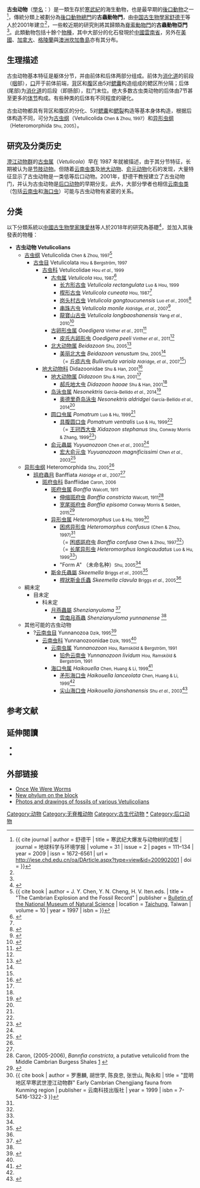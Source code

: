 {{distinguish|古蟲界}}
{{Taxobox
| name = 古虫动物
| fossil_range = {{Fossilrange|525|505}}[[寒武纪|寒武纪]]早期至中期
| image = Vetucolia.JPG
| image_width = 250px
| image_caption = 
| regnum = [[动物界|动物界]] Animalia
| superphylum = [[后口动物|后口动物总门]] Deuterostomia 
| phylum = '''古蟲動物門 Vetulicolia''' 或<br>[[脊索動物門|脊索動物門]] Chordata<ref name="Paterson2014">{{cite journal |title=A new vetulicolian from Australia and its bearing on the chordate affinities of an enigmatic Cambrian group |first1=Diego C |last1=García-Bellido |first2=John R |last2= Paterson |journal=BMC Evolutionary Biology |volume=14 |page=214 |year=2014 |doi=10.1186/s12862-014-0214-z |pmid=25273382 |pmc=4203957}}</ref>
| subphylum = （'''古虫动物亞门 Vetulicolia'''）
| subphylum_authority = [[舒德干|Shu]] ''et al.'', 2001
| subdivision_ranks = [[纲|纲]]
| subdivision = 
* [[古虫纲|古虫纲]] Vetulicolida 
* [[异形虫纲|异形虫纲]] Heteromorphida
* ？[[云南虫纲|云南虫纲]] Yunnanozoa
}}
{{CEXNAV}}
'''古虫动物'''（[[學名|學名]]：{{lang|la|Vetulicolia}}）是一類生存於[[寒武紀|寒武紀]]的海生動物，也是最早期的[[後口動物|後口動物]]之一<ref>{{ cite journal | author = 舒德干 | title = 寒武纪大爆发与动物树的成型 | journal = 地球科学与环境学报 | volume = 31 | issue = 2 | pages = 111–134 | year = 2009 | issn = 1672-6561 | url = http://jese.chd.edu.cn/oa/DArticle.aspx?type=view&id=200902001 | doi = }}</ref>，傳統分類上被劃分為[[後口動物總門|後口動物總門]]的'''古蟲動物門'''，由[[中国|中国]][[古生物學家|古生物學家]][[舒德干|舒德干]]等人於2001年建立<ref name = "Shu2001"/>，一些較近期的研究則將其歸類為[[脊索動物門|脊索動物門]]的'''古蟲動物亞門'''<ref name="Paterson2014"/>。此類動物包括十餘个[[物種|物種]]，其中大部分的化石發現於[[中國|中國]][[雲南省|雲南省]]，另外在[[美國|美國]]、[[加拿大|加拿大]]、[[格陵蘭|格陵蘭]]與[[澳洲|澳洲]][[坎加魯島|坎加魯島]]亦有其分布。

== 生理描述 ==
古虫动物基本特征是躯体分节，并由前体和后体两部分组成。前体为[[消化道|消化道]]的前段（[[咽|咽]]部），[[口|口]]开于前体前端，[[背|背]]区和[[腹|腹]]区由5对[[鳃囊|鳃囊]]构造组成的鳃区所分隔；后体(尾部)为[[消化道|消化道]]的后段（即肠部），肛门末位。绝大多数古虫类动物的后体由7节甚至更多的[[体节|体节]]构成。有些种类的后体有不同程度的硬化。

古虫动物都具有背区和腹区的分化、5对[[鳃囊|鳃囊]]和[[鳃裂|鳃裂]]构造等基本身体构造，根据后体构造不同，可分为[[古虫纲|古虫纲]]（Vetulicolida <small>Chen & Zhou, 1997</small>）和[[异形虫纲|异形虫纲]]（Heteromorphida <small>Shu, 2005</small>）。

== 研究及分类历史 ==
[[澄江动物群|澄江动物群]]的[[古虫|古虫属]]（''Vetulicola''）早在 1987 年就被描述，由于其分节特征，长期被认为是[[节肢动物|节肢动物]]。但随着[[云南虫类|云南虫类]]及[[地大动物|地大动物]]、[[俞元动物|俞元动物]]化石的发现，大量特征显示了古虫动物是一类低等后口动物。2001年，舒德干教授建立了古虫动物门，并认为古虫动物是[[后口动物|后口动物]]的早期分支。此外，大部分學者也相信[[云南虫纲|云南虫类]]（包括[[云南虫|云南虫]]和[[海口虫|海口虫]]）可能与古虫动物有紧密的关系。

== 分类 ==
以下分類系統以[[中國|中國]][[古生物學家|古生物學家]][[陳愛林|陳愛林]]等人於2018年的研究為基礎<ref name = Li>{{cite journal | author = Li, Y.; Williams, M.; Gabbott, S.; Chen, A. | title = "The enigmatic metazoan ''Yuyuanozoon magnificissimi'' from the early Cambrian Chengjiang Biota, Yunnan Province, South China" | journal = ''Journal of Paleontology'' | volume = 92 | issue = 6 | year = 2018 | url = | pages = 1081–1091 | doi = 10.1017/jpa.2018.18 }}</ref>，並加入其後發表的物種：
*'''古虫动物 Vetulicolians'''
**[[古虫纲|古虫纲]] Vetulicolida <small>Chen & Zhou, 1997</small><ref name = Chen1997>{{ cite book | author = J. Y. Chen, Y. N. Cheng, H. V. Iten.eds. | title = "The Cambrian Explosion and the Fossil Record" | publisher = [[國立自然科學博物館|Bulletin of the National Museum of Natural Science]] | location = [[台中市|Taichung]], Taiwan | volume = 10 | year = 1997 | isbn = }}</ref>
***[[古虫目|古虫目]] Vetulicolata <small>Hou & Bergström, 1997</small>
****[[古虫科|古虫科]] Vetulicolidae <small>Hou ''et al.'', 1999</small>
*****[[古虫属|古虫属]] ''Vetulicola'' <small>Hou, 1987</small><ref name = "Hou1987">{{cite journal | author = 侯先光 | title = "云南澄江早寒武世大型双瓣壳节肢动物" Early Cambrian large bivalved arthropods from Chengjiang, eastern Yunnan | journal = 古生物學報 | volume = 26 | issue = 3 | year = 1987 | url = | pages = pp.286–298, pls. 1–6 }}</ref>
******[[长方形古虫|长方形古虫]] ''Vetulicola rectangulata'' <small>Luo & Hou, 1999</small>
******[[楔形古虫|楔形古虫]] ''Vetulicola cuneata'' <small>Hou, 1987</small><ref name = "Hou1987"/>
******[[岗头村古虫|岗头村古虫]] ''Vetulicola gangtoucunensis'' <small>Luo ''et al.'', 2005</small><ref>{{cite journal | author = Luo Huilin, Fu Xiaoping, Hu Shixue, Li Yong, Chen, Liangzhong, You Ting, Liu Qi | title = "New Vetulicoliids from the Lower Cambrian Guanshan Fauna, Kunming" | journal = ''Acta Geologica Sinica - English Edition'' | volume = 79 | issue = 1 | year = 2005 | doi = 10.1111/j.1755-6724.2005.tb00860.x | pages = 1–6 }}</ref>
******[[串珠古虫|串珠古虫]] ''Vetulicola monile'' <small>Aldridge, ''et al.'', 2007</small><ref name = Aldridge>{{cite journal | author = R. J. Aldridge, Xian-guang Hou, David J. Siveter, Derek J. Siveter, S. E. Gabbott | title = "The Systematics and phylogenetic relationships of vetulicolians" | journal = ''Palaeontology'' | volume = 50 | issue = 1 | year = 2007 | url = http://onlinelibrary.wiley.com/doi/10.1111/j.1475-4983.2006.00606.x/pdf | doi = 10.1111/j.1475-4983.2006.00606.x | pages = pp.140–142. pl.4: figs 1–5 | access-date = 2014-06-24 | archive-date = 2015-09-07 | archive-url = https://web.archive.org/web/20150907213253/http://onlinelibrary.wiley.com/doi/10.1111/j.1475-4983.2006.00606.x/pdf | dead-url = no }}</ref>
******[[龍寶山古虫|龍寶山古虫]] ''Vetulicola longbaoshanensis'' <small>Yang ''et al.'', 2010</small><ref>{{cite journal | author = 杨杰, 侯先光, 丛培允, 董渭, 张艳霞, 罗茂斌 | title = "昆明地区下寒武统沧浪铺组古虫动物新发现" A new vetulicoliid from lower Cambrian, Kunming, Yunnan | journal = 古生物學報 | volume = 49 | issue = 1 | year = 2010 | url = | pages = 54–63 | issn = 0001-6616 }}</ref>
*****[[古卵形虫属|古卵形虫属]] ''Ooedigera'' <small>Vinther ''et al.'', 2011</small><ref name = "Vinther">{{cite journal | author = J. Vinther, M. P .Smith, D. A. T. Harper | title = "Vetulicolians from the Lower Cambrian Sirius Passet Lagerstätte, North Greenland, and the polarity of morphological characters in basal deuterostomes" | journal = ''Palaeontology'' | volume = 54 | issue = 3 | year = 2011 | url = | pages = 711–719 | doi = 10.1111/j.1475-4983.2011.01034.x }}</ref>
******[[皮氏古卵形虫|皮氏古卵形虫]] ''Ooedigera peeli'' <small>Vinther ''et al.'', 2011</small><ref name = "Vinther"/>
*****[[北大动物属|北大动物属]] ''Beidazoon'' <small>Shu, 2005</small><ref name="Shu2005">{{cite journal | author = 舒德干 | title = "再论古虫动物门" On the Phylum Vetulicolia | journal = 科学通报 | volume = 50 | number = 19 | year = 2005 | url = http://csb.scichina.com:8080/kxtb/CN/article/downloadArticleFile.do?attachType=PDF&id=369546 | pages = 2114–2126, (en) '''50''' (20): 2342–2354 | doi =  | deadurl = yes | archiveurl = https://web.archive.org/web/20140908091629/http://csb.scichina.com:8080/kxtb/CN/article/downloadArticleFile.do?attachType=PDF&id=369546 | archivedate = 2014-09-08 | access-date = 2014-06-19 }}</ref>
******[[美丽北大虫|美丽北大虫]] ''Beidazoon venustum'' <small>Shu, 2005</small><ref name = "Shu2005"/><br />（= [[丘疹古虫|丘疹古虫]] ''Bullivetula variola'' <small>Aldridge, ''et al.'', 2007</small><ref name = Aldridge/>）
****[[地大动物科|地大动物科]] Didazoonidae <small>Shu & Han, 2001</small><ref name = "Shu2001">{{cite journal | author = Shu, D.-G., Conway Morris, S., Han, J., Chen, L., Zhang, X.-L., Zhang, Z.-F., Liu, H.-Q., Li, Y., & Liu, J.-N. | title = "Primitive Deuterostomes from the Chengjiang Lagerstätte (Lower Cambrian, China)" | journal = ''Nature'' | volume = 414 | year = 2001 | url = http://scholar.google.com.tw/scholar_url?hl=zh-TW&q=http://www.researchgate.net/publication/11635347_Primitive_deuterostomes_from_the_Chengjiang_Lagersttte_(Lower_Cambrian_China)/file/79e4151037b5c59ed7.pdf&sa=X&scisig=AAGBfm1y1um8XYWitFi8yga19-J2kdGD_Q&oi=scholarr&ei=xlyJU6iYC4_LkgXN3YG4DQ&ved=0CCkQgAMoADAA | pages = 419–424 | doi = 10.1038/35106514 }}</ref>
*****[[地大动物属|地大动物属]] ''Didazoon'' <small>Shu & Han, 2001</small><ref name = "Shu2001"/>
******[[郝氏地大虫|郝氏地大虫]] ''Didazoon haoae'' <small>Shu & Han, 2001</small><ref name = "Shu2001"/>
*****[[岛泳虫属|岛泳虫属]] ''Nesonektris'' <small>García-Bellido ''et al.'', 2014</small><ref name = "García2014">{{cite journal | author = García-Bellido, Diego C.; Paterson, John R. | title = "A new vetulicolian from Australia and its bearing on the chordate affinities of an enigmatic Cambrian group" | journal = BMC Evolutionary Biology | volume = 12 | year = 2014 | doi = 10.1186/s12862-014-0214-z | pages = 214, figs.1-6 }}</ref>
******[[奥德里奇岛泳虫|奥德里奇岛泳虫]] ''Nesonektris aldridgei'' <small>García-Bellido ''et al.'', 2014</small><ref name = "García2014"/>
*****[[圆口虫属|圆口虫属]] ''Pomatrum'' <small>Luo & Hu, 1999</small><ref name = "Luo"/>
******[[具腹圆口虫|具腹圆口虫]] ''Pomatrum ventralis'' <small>Luo & Hu, 1999</small><ref name = "Luo"/><br />（= [[王冠西大虫|王冠西大虫]] ''Xidazoon stephanus'' <small>Shu, Conway Morris & Zhang, 1999</small><ref name = "Xidazoon">{{cite journal | author = Shu, D.-G., Conway Morris, S., Zhang, X.-L., Chen, L., Li, Y. & Han, J. | title = "A pipiscid-like fossil from the Lower Cambrian of south China" | journal = ''Nature'' | volume = 400 | year = 1999 | url = http://geology.nwu.edu.cn/en/wp-content/uploads/2012/05/Nature1999a-Xidazoon.pdf | pages = 746–749 | doi = 10.1038/23445 | access-date = 2014-06-24 | archive-url = https://web.archive.org/web/20140810041947/http://geology.nwu.edu.cn/en/wp-content/uploads/2012/05/Nature1999a-Xidazoon.pdf | archive-date = 2014-08-10 | dead-url = yes }}</ref>）
*****[[俞元蟲屬|俞元蟲屬]] ''Yuyuanozoon'' <small>Chen ''et al.'', 2003</small><ref name = "Chen2003"/>
******[[宏大俞元虫|宏大俞元虫]] '' Yuyuanozoon magnificissimi'' <small>Chen ''et al.'', 2003</small><ref name = "Chen2003">{{cite journal | author = Chen Ailin, Feng Hongzhen, Zhu Maoyan, Ma Dongsheng, Li Ming | title = "A New Vetulicolian from the Early Cambrian Chengjiang Fauna in Yunnan of China" | journal = ''Acta Geologica Sinica - English Edition'' | volume = 77 | issue = 3 | year = 2003 | doi = 10.1111/j.1755-6724.2003.tb00742.x  | pages = 281–287 }}</ref>
**[[异形虫纲|异形虫纲]] Heteromorphida <small>Shu, 2005</small><ref name = "Shu2005"/>
***[[班府蟲目|班府蟲目]] Banffiata <small>Aldridge ''et al.'', 2007</small><ref name = Aldridge/>
****[[斑府虫科|斑府虫科]] Banffiidae <small>Caron, 2006</small>
*****[[斑府虫属|斑府虫属]] ''Banffia'' <small>Walcott, 1911</small>
******[[伸缩斑府虫|伸缩斑府虫]] ''Banffia constricta'' <small>Walcott, 1911</small><ref>Caron, (2005-2006), ''Bannfia constricta'', a putative vetulicolid from the Middle Cambrian Burgess Shales [http://www.eeb.utoronto.ca/system/files/publication_caron_2005.pdf] {{Wayback|url=http://www.eeb.utoronto.ca/system/files/publication_caron_2005.pdf |date=20110706222101 }}</ref>
******[[宽尾斑府虫|宽尾斑府虫]] ''Banffia episoma'' <small>Conway Morris & Selden, 2015</small><ref>{{cite journal | author = Conway Morris, S.; Halgedahl, S. L.; Selden, P.; Jarrard, R. D. | title = "Rare primitive deuterostomes from the Cambrian (Series 3) of Utah" | journal = Journal of Paleontology | volume = 89 | year = 2015 | url = http://www.paulselden.net/uploads/7/5/3/2/7532217/deuterostomes.pdf | pages = 631–636 | doi = 10.1017/jpa.2015.40 | access-date = 2017-07-30 | archive-date = 2017-07-30 | archive-url = https://web.archive.org/web/20170730154001/http://www.paulselden.net/uploads/7/5/3/2/7532217/deuterostomes.pdf | dead-url = no }}</ref>
*****[[异形虫属|异形虫属]] ''Heteromorphus'' <small>Luo & Hu, 1999</small><ref name = "Luo">{{ cite book | author = 罗惠麟, 胡世学, 陈良忠, 张世山, 陶永和 | title = "昆明地区早寒武世澄江动物群" Early Cambrian Chengjiang fauna from Kunming region | publisher = 云南科技出版社 | year = 1999 | isbn = 7-5416-1322-3 }}</ref>
******[[困惑异形虫|困惑异形虫]] ''Heteromorphus confusus'' <small>(Chen & Zhou, 1997)</small><ref name = Chen1997/><br />（= [[困惑斑府虫|困惑斑府虫]] ''Banffia confusa'' <small>Chen & Zhou, 1997</small><ref name = Chen1997/>） <br />（= [[长尾异形虫|长尾异形虫]] ''Heteromorphus longicaudatus'' <small>Luo & Hu, 1999</small><ref name = "Luo"/>） 
******"Form A" （未命名种）<small>Shu, 2005</small><ref name = "Shu2005"/>
*****[[斯金氏蟲屬|斯金氏蟲屬]] ''Skeemella'' <small>Briggs ''et al.'', 2005</small><ref name = "Briggs">{{cite journal | author = D. E. G. Briggs, B. S. Lieberman, S. L. Halgedahl & R. Jarrard | title = "A new metazoan from the Middle Cambrian of Utah and the nature of the Vetulicolia" | journal = ''Palaeontology'' | volume = 48 | issue = 4 | year = 2005 | url = | pages = 681–686 | doi = 10.1111/j.1475-4983.2005.00489.x }}</ref>
******[[桿狀斯金氏蟲|桿狀斯金氏蟲]] ''Skeemella clavula'' <small>Briggs ''et al.'', 2005</small><ref name = "Briggs"/>
**綱未定
***目未定
****科未定
*****[[月燕蟲屬|月燕蟲屬]] ''Shenzianyuloma'' {{small|McMenamin, 2019}}<ref name = McMenamin>{{cite journal | author = McMenamin, M. A. S. | title = Cambrian Chordates and Vetulicolians | journal = ''Geosciences'' | volume = 9 | issue = 8 | pages = 354 | year = 2019 | issn = 2076-3263 | url = https://www.mdpi.com/2076-3263/9/8/354/htm | bibcode = 2019Geosc...9..354M | doi = 10.3390/geosciences9080354 | access-date = 2020-05-05 | archive-date = 2020-09-17 | archive-url = https://web.archive.org/web/20200917171759/https://www.mdpi.com/2076-3263/9/8/354/htm | dead-url = no }}</ref>
******[[雲南月燕蟲|雲南月燕蟲]] ''Shenzianyuloma yunnanense'' {{small|McMenamin, 2019}}<ref name = McMenamin/><br>
**其他可能的古虫动物
***?[[云南虫目|云南虫目]] Yunnanozoa <small>Dzik, 1995</small><ref name = "Dzik">{{cite journal | author = Dzik, Jerzy | title = "''Yunnanozoon'' and the ancestry of chordates" | journal = ''Acta Palaeontologica Polonica'' | volume = 40 | issue = 4 | year = 1995 | url = | pages = 341–360 }}</ref>
****[[云南虫科|云南虫科]] Yunnanozoonidae <small>Dzik, 1995</small><ref name = "Dzik"/>
*****[[云南虫属|云南虫属]] ''Yunnanozoon'' <small>Hou, Ramsköld & Bergström, 1991</small>
******[[铅色云南虫|铅色云南虫]] ''Yunnanozoon lividum'' <small>Hou, Ramsköld & Bergström, 1991</small>
*****[[海口虫属|海口虫属]] ''Haikouella'' <small>Chen, Huang & Li, 1999</small><ref name = "Chen1999">{{cite journal | author = Y.-J. Chen, D.-Y. Huang, C.-W. Li | title = "An early Cambrian craniate-like chordatea" | journal = ''Nature'' | volume = 402 | year = 1999 | url = | pages = 518–522 | doi = 10.1038/990080 }}</ref>
******[[矛形海口虫|矛形海口虫]] ''Haikouella lanceolata'' <small>Chen, Huang & Li, 1999</small><ref name = "Chen1999"/>
******[[尖山海口虫|尖山海口虫]] ''Haikouella jianshanensis'' <small>Shu ''et al.'', 2003</small><ref>{{cite journal | author = D.-G. Shu, S. Conway Morris, J. Han, Z.-F. Zhang, K. Yasui, P. Janvier, L. Chen, X.-L. Zhang, J.-N. Liu, Y. Li & H.-Q. Liu | title = "Head and backbone of the Early Cambrian vertebrate ''Haikouichthys''" | journal = ''Nature'' | volume = 421 | year = 2003 | url = http://www.changjiang.edu.cn/uploads/attach/1174013469_file1.pdf | pages = 526–529 | doi = 10.1111/j.1475-4983.2005.00489.x }}{{dead link|date=2017年12月 |bot=InternetArchiveBot |fix-attempted=yes }}</ref>

== 参考文献 ==
{{reflist|2}}

== 延伸閱讀 ==
{{wikispecies}}
{{Commons category|Vetulicolia|古蟲動物門}}
{{Refbegin}}
* {{cite book | author = 陈均远 | title = "动物世界的黎明" | publisher = 江苏科学技术出版社 | year = 2004 | page = pp.309–318, 323–343. figs.493–509, 515–544 | isbn = 7-5345-3797-5 | url = }}
* {{cite journal | author = 欧强, 舒德干 | title = "后口动物咽鳃裂的起源和演化" | journal = 自然杂志 | volume = 36 | number = 1 | url = http://nature.shu.edu.cn/CN/article/downloadArticleFile.do?attachType=PDF&id=13939 | pages = 14–23 | doi =  | issn = 0253-9608 | date = 2014年2月 | access-date = 2014-06-19 | archive-url = https://web.archive.org/web/20160305012845/http://nature.shu.edu.cn/CN/article/downloadArticleFile.do?attachType=PDF&id=13939 | archive-date = 2016-03-05 | dead-url = yes }}
{{Refend}}

== 外部链接 ==
* [https://web.archive.org/web/20081012171621/http://cas.bellarmine.edu/tietjen/Evolution/vetulicola.htm Once We Were Worms]
* [https://web.archive.org/web/20070218072622/http://www.geolsoc.org.uk/template.cfm?name=OFNANP New phylum on the block]
* [http://www.nature.com/nature/journal/v414/n6862/extref/414419aa.html Photos and drawings of fossils of various Vetulicolians] {{Wayback|url=http://www.nature.com/nature/journal/v414/n6862/extref/414419aa.html |date=20161207073718 }}
{{古蟲動物}}
{{Taxonbar|from=Q1261437}}

[[Category:动物|Category:动物]]
[[Category:无脊椎动物|Category:无脊椎动物]]
[[Category:古生代动物|Category:古生代动物]]
[[Category:古虫动物门|*]]
[[Category:后口动物|Category:后口动物]]